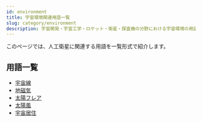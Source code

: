 ```yaml
---
id: environment
title: 宇宙環境関連用語一覧
slug: category/environment
description: 宇宙開発・宇宙工学・ロケット・衛星・探査機の分野における宇宙環境の用語の一覧です．意味・定義・概要・説明ページへと移ることができます．
---
```



<Head>
  <script type="application/ld+json">
    {`{
      "@context": "https://schema.org",
      "@type": "DefinedTerm",
      "name": "宇宙環境関連用語一覧",
      "inDefinedTermSet": "https://www.space-portal.org",
      "termCode": "category/environment",
      "description": "宇宙開発・宇宙工学・ロケット・衛星・探査機の分野における宇宙環境の用語の一覧です．意味・定義・概要・説明ページへと移ることができます．",
      "url": "https://www.space-portal.org/docs/category/environment"
    }`}
  </script>
</Head>

このページでは、人工衛星に関連する用語を一覧形式で紹介します。

## 用語一覧

- [宇宙線](/docs/environment/cosmic-rays)
- [地磁気](/docs/environment/geomagnetic-field)
- [太陽フレア](/docs/environment/solar-flare)
- [太陽風](/docs/environment/solar-wind)
- [宇宙居住](/docs/environment/space-habitation)